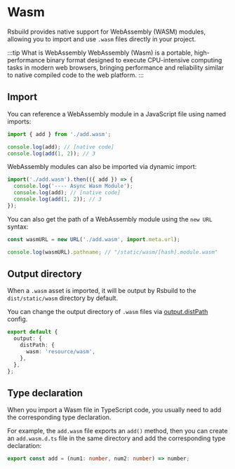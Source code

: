 # Wasm

Rsbuild provides native support for WebAssembly (WASM) modules, allowing you to import and use `.wasm` files directly in your project.

:::tip What is WebAssembly
WebAssembly (Wasm) is a portable, high-performance binary format designed to execute CPU-intensive computing tasks in modern web browsers, bringing performance and reliability similar to native compiled code to the web platform.
:::

## Import

You can reference a WebAssembly module in a JavaScript file using named imports:

```js title="index.js"
import { add } from './add.wasm';

console.log(add); // [native code]
console.log(add(1, 2)); // 3
```

WebAssembly modules can also be imported via dynamic import:

```js title="index.js"
import('./add.wasm').then(({ add }) => {
  console.log('---- Async Wasm Module');
  console.log(add); // [native code]
  console.log(add(1, 2)); // 3
});
```

You can also get the path of a WebAssembly module using the `new URL` syntax:

```js title="index.js"
const wasmURL = new URL('./add.wasm', import.meta.url);

console.log(wasmURL).pathname; // "/static/wasm/[hash].module.wasm"
```

## Output directory

When a `.wasm` asset is imported, it will be output by Rsbuild to the `dist/static/wasm` directory by default.

You can change the output directory of `.wasm` files via [output.distPath](/config/output/dist-path) config.

```ts
export default {
  output: {
    distPath: {
      wasm: 'resource/wasm',
    },
  },
};
```

## Type declaration

When you import a Wasm file in TypeScript code, you usually need to add the corresponding type declaration.

For example, the `add.wasm` file exports an `add()` method, then you can create an `add.wasm.d.ts` file in the same directory and add the corresponding type declaration:

```ts title="add.wasm.d.ts"
export const add = (num1: number, num2: number) => number;
```
